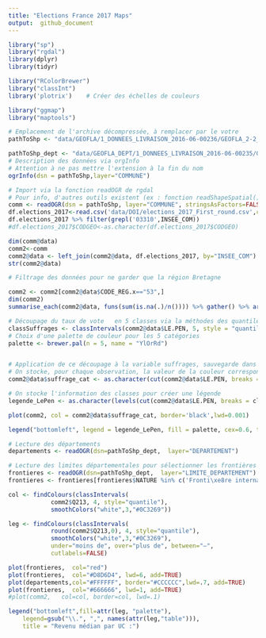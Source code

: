 ```yaml
---
title: "Elections France 2017 Maps"
output:  github_document
---
```


```r
library("sp")
library("rgdal")
library(dplyr)
library(tidyr)

library("RColorBrewer")
library("classInt")
library('plotrix')    # Créer des échelles de couleurs

library("ggmap")
library("maptools")
```

```r
# Emplacement de l'archive décompressée, à remplacer par le votre
pathToShp <- "data/GEOFLA/1_DONNEES_LIVRAISON_2016-06-00236/GEOFLA_2-2_SHP_LAMB93_FR-ED161/COMMUNE/"

pathToShp_dept <- "data/GEOFLA_DEPT/1_DONNEES_LIVRAISON_2016-06-00235/GEOFLA_2-2_SHP_LAMB93_FR-ED161/DEPARTEMENT"
# Description des données via orgInfo
# Attention à ne pas mettre l'extension à la fin du nom
ogrInfo(dsn = pathToShp,layer="COMMUNE")
```

```r
# Import via la fonction readOGR de rgdal
# Pour info, d'autres outils existent (ex : fonction readShapeSpatial() du package maptools)
comm <- readOGR(dsn = pathToShp, layer="COMMUNE", stringsAsFactors=FALSE)
df.elections_2017<-read.csv('data/DOI/elections_2017_First_round.csv',colClasses=c(CODGEO='character'))
df.elections_2017 %>% filter(grepl('03310',INSEE_COM))
#df.elections_2017$CODGEO<-as.character(df.elections_2017$CODGEO)
```


```r
dim(comm@data)
comm2<-comm
comm2@data <- left_join(comm2@data, df.elections_2017, by="INSEE_COM")
str(comm2@data)
```

```r
# Filtrage des données pour ne garder que la région Bretagne

comm2 <- comm2[comm2@data$CODE_REG.x=="53",]
dim(comm2)
summarise_each(comm2@data, funs(sum(is.na(.)/n()))) %>% gather() %>% arrange(desc(value))
```


```r
# Découpage du taux de vote   en 5 classes via la méthodes des quantiles : idenfication des bornes (breaks, ou brks)
classSuffrages <- classIntervals(comm2@data$LE.PEN, 5, style = "quantile")
# Choix d'une palette de couleur pour les 5 catégories
palette <- brewer.pal(n = 5, name = "YlOrRd")


# Application de ce découpage à la variable suffrages, sauvegarde dans suffrage_cat
# On stocke, pour chaque observation, la valeur de la couleur correspondante
comm2@data$suffrage_cat <- as.character(cut(comm2@data$LE.PEN, breaks = classSuffrages$brks, labels = palette, include.lowest = TRUE))

# On stocke l'information des classes pour créer une légende 
legende_LePen <- as.character(levels(cut(comm2@data$LE.PEN, breaks = classSuffrages$brks, include.lowest = TRUE, right = FALSE)))

```



```r
plot(comm2, col = comm2@data$suffrage_cat, border='black',lwd=0.001)

legend("bottomleft", legend = legende_LePen, fill = palette, cex=0.6, title = "Vote Le Pen 2017")


```

  
```r
# Lecture des départements
departements <- readOGR(dsn=pathToShp_dept,  layer="DEPARTEMENT")

# Lecture des limites départementales pour sélectionner les frontières
frontieres <- readOGR(dsn=pathToShp_dept,  layer="LIMITE_DEPARTEMENT")
frontieres <- frontieres[frontieres$NATURE %in% c('Fronti\xe8re internationale','Limite c\xf4ti\xe8re'),]
```

```r

col <- findColours(classIntervals(
            comm2$Q213, 4, style="quantile"),
            smoothColors("white",3,"#0C3269"))

leg <- findColours(classIntervals(
            round(comm2$Q213,0), 4, style="quantile"),
            smoothColors("white",3,"#0C3269"),
            under="moins de", over="plus de", between="–",
            cutlabels=FALSE)

plot(frontieres,  col="red")
plot(frontieres,  col="#D8D6D4", lwd=6, add=TRUE)
plot(departements,col="#FFFFFF", border="#CCCCCC",lwd=.7, add=TRUE)
plot(frontieres,  col="#666666", lwd=1, add=TRUE)
#plot(comm2,   col=col, border=col, lwd=.1)

legend("bottomleft",fill=attr(leg, "palette"),
    legend=gsub("\\.", ",", names(attr(leg,"table"))),
    title = "Revenu médian par UC :")

```



